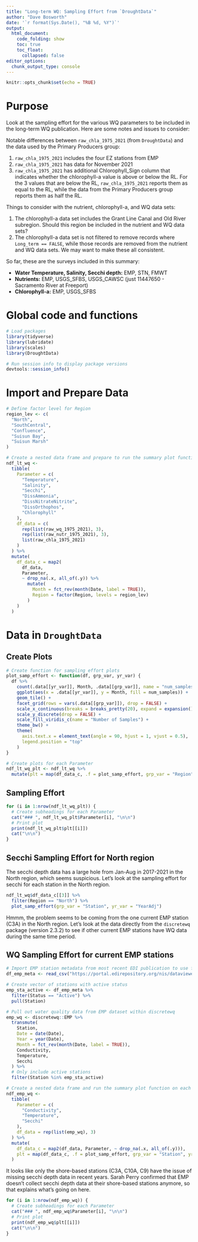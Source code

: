```yaml
---
title: "Long-term WQ: Sampling Effort from `DroughtData`"
author: "Dave Bosworth"
date: '`r format(Sys.Date(), "%B %d, %Y")`'
output: 
  html_document: 
    code_folding: show
    toc: true
    toc_float:
      collapsed: false
editor_options: 
  chunk_output_type: console
---
```


```r
knitr::opts_chunk$set(echo = TRUE)
```

# Purpose

Look at the sampling effort for the various WQ parameters to be included in the long-term WQ publication. Here are some notes and issues to consider:

Notable differences between `raw_chla_1975_2021` (from `DroughtData`) and the data used by the Primary Producers group:

1) `raw_chla_1975_2021` includes the four EZ stations from EMP
2) `raw_chla_1975_2021` has data for November 2021
3) `raw_chla_1975_2021` has additional Chlorophyll_Sign column that indicates whether the chlorophyll-a value is above or below the RL. For the 3 values that are below the RL, `raw_chla_1975_2021` reports them as equal to the RL, while the data from the Primary Producers group reports them as half the RL.

Things to consider with the nutrient, chlorophyll-a, and WQ data sets:

1) The chlorophyll-a data set includes the Grant Line Canal and Old River subregion. Should this region be included in the nutrient and WQ data sets?
2) The chlorophyll-a data set is not filtered to remove records where `Long_term == FALSE`, while those records are removed from the nutrient and WQ data sets. We may want to make these all consistent.

So far, these are the surveys included in this summary:

* **Water Temperature, Salinity, Secchi depth:** EMP, STN, FMWT
* **Nutrients:** EMP, USGS_SFBS, USGS_CAWSC (just 11447650 - Sacramento River at Freeport)
* **Chlorophyll-a:** EMP, USGS_SFBS

# Global code and functions

```r
# Load packages
library(tidyverse)
library(lubridate)
library(scales)
library(DroughtData)
```

```r
# Run session info to display package versions
devtools::session_info()
```


# Import and Prepare Data

```r
# Define factor level for Region
region_lev <- c(
  "North",
  "SouthCentral",
  "Confluence",
  "Suisun Bay",
  "Suisun Marsh"
)

# Create a nested data frame and prepare to run the summary plot function on - data in DroughtData
ndf_lt_wq <- 
  tibble(
    Parameter = c(
      "Temperature",
      "Salinity",
      "Secchi",
      "DissAmmonia",
      "DissNitrateNitrite",
      "DissOrthophos",
      "Chlorophyll"
    ),
    df_data = c(
      rep(list(raw_wq_1975_2021), 3),
      rep(list(raw_nutr_1975_2021), 3),
      list(raw_chla_1975_2021)
    )
  ) %>% 
  mutate(
    df_data_c = map2(
      df_data, 
      Parameter,
      ~ drop_na(.x, all_of(.y)) %>% 
        mutate(
          Month = fct_rev(month(Date, label = TRUE)),
          Region = factor(Region, levels = region_lev)
        )
    )
  )
```

# Data in `DroughtData`

## Create Plots

```r
# Create function for sampling effort plots
plot_samp_effort <- function(df, grp_var, yr_var) {
  df %>% 
    count(.data[[yr_var]], Month, .data[[grp_var]], name = "num_samples") %>% 
    ggplot(aes(x = .data[[yr_var]], y = Month, fill = num_samples)) +
    geom_tile() +
    facet_grid(rows = vars(.data[[grp_var]]), drop = FALSE) +
    scale_x_continuous(breaks = breaks_pretty(20), expand = expansion()) +
    scale_y_discrete(drop = FALSE) +
    scale_fill_viridis_c(name = "Number of Samples") +
    theme_bw() +
    theme(
      axis.text.x = element_text(angle = 90, hjust = 1, vjust = 0.5),
      legend.position = "top"
    )
}
```

```r
# Create plots for each Parameter
ndf_lt_wq_plt <- ndf_lt_wq %>% 
  mutate(plt = map(df_data_c, .f = plot_samp_effort, grp_var = "Region", yr_var = "YearAdj"))
```

## Sampling Effort {.tabset .tabset-pills}

```r
for (i in 1:nrow(ndf_lt_wq_plt)) {
  # Create subheadings for each Parameter
  cat("### ", ndf_lt_wq_plt$Parameter[i], "\n\n")
  # Print plot
  print(ndf_lt_wq_plt$plt[[i]])
  cat("\n\n")
}
```

## Secchi Sampling Effort for North region

The secchi depth data has a large hole from Jan-Aug in 2017-2021 in the North region, which seems suspicious. Let's look at the sampling effort for secchi for each station in the North region.

```r
ndf_lt_wq$df_data_c[[3]] %>% 
  filter(Region == "North") %>%
  plot_samp_effort(grp_var = "Station", yr_var = "YearAdj")
```

Hmmm, the problem seems to be coming from the one current EMP station (C3A) in the North region. Let's look at the data directly from the `discretewq` package (version 2.3.2) to see if other current EMP stations have WQ data during the same time period.

## WQ Sampling Effort for current EMP stations {.tabset .tabset-pills}

```r
# Import EMP station metadata from most recent EDI publication to use for status designation
df_emp_meta <- read_csv("https://portal.edirepository.org/nis/dataviewer?packageid=edi.458.6&entityid=ecf241d54a8335a49f8dfc8813d75609")

# Create vector of stations with active status
emp_sta_active <- df_emp_meta %>% 
  filter(Status == "Active") %>% 
  pull(Station)

# Pull out water quality data from EMP dataset within discretewq
emp_wq <- discretewq::EMP %>% 
  transmute(
    Station,
    Date = date(Date),
    Year = year(Date),
    Month = fct_rev(month(Date, label = TRUE)),
    Conductivity,
    Temperature,
    Secchi
  ) %>% 
  # Only include active stations
  filter(Station %in% emp_sta_active)

# Create a nested data frame and run the summary plot function on each WQ parameter
ndf_emp_wq <- 
  tibble(
    Parameter = c(
      "Conductivity",
      "Temperature",
      "Secchi"
    ),
    df_data = rep(list(emp_wq), 3)
  ) %>% 
  mutate(
    df_data_c = map2(df_data, Parameter, ~ drop_na(.x, all_of(.y))),
    plt = map(df_data_c, .f = plot_samp_effort, grp_var = "Station", yr_var = "Year")
  )
```

It looks like only the shore-based stations (C3A, C10A, C9) have the issue of missing secchi depth data in recent years. Sarah Perry confirmed that EMP doesn't collect secchi depth data at their shore-based stations anymore, so that explains what's going on here.

```r
for (i in 1:nrow(ndf_emp_wq)) {
  # Create subheadings for each Parameter
  cat("### ", ndf_emp_wq$Parameter[i], "\n\n")
  # Print plot
  print(ndf_emp_wq$plt[[i]])
  cat("\n\n")
}
```

